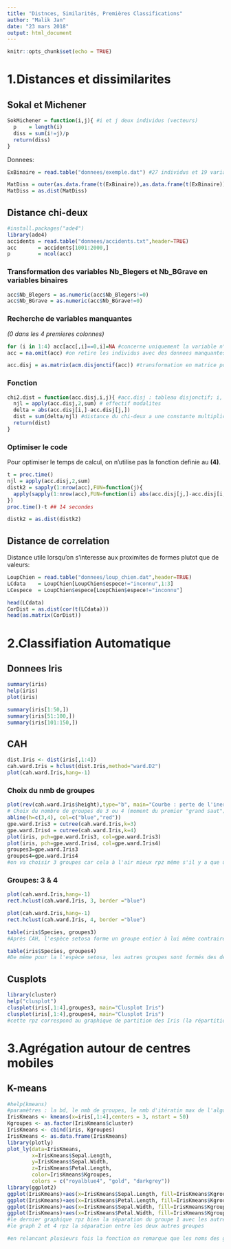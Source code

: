 ---
title: "Distnces, Similarités, Premières Classifications"
author: "Malik Jan"
date: "23 mars 2018"
output: html_document
---

```{r setup, include=FALSE}
knitr::opts_chunk$set(echo = TRUE)
```

# 1.Distances et dissimilarites

## Sokal et Michener

```{r}
SokMichener = function(i,j){ #i et j deux individus (vecteurs)  
  p    = length(i)
  diss = sum(i!=j)/p
  return(diss)
}
```

Donnees:
```{r}
ExBinaire = read.table("donnees/exemple.dat") #27 individus et 19 variables binaires

MatDiss = outer(as.data.frame(t(ExBinaire)),as.data.frame(t(ExBinaire)),Vectorize(SokMichener))
MatDiss = as.dist(MatDiss)
```

## Distance chi-deux

```{r}
#install.packages("ade4")
library(ade4)
accidents = read.table("donnees/accidents.txt",header=TRUE)
acc       = accidents[1001:2000,]
p         = ncol(acc)

```

### Transformation des variables Nb_Blegers et Nb_BGrave en variables binaires
```{r}
acc$Nb_Blegers = as.numeric(acc$Nb_Blegers!=0) 
acc$Nb_BGrave = as.numeric(acc$Nb_BGrave!=0)
```

### Recherche de variables manquantes

*(0 dans les 4 premieres colonnes)*

```{r}
for (i in 1:4) acc[acc[,i]==0,i]=NA #concerne uniquement la variable n°3
acc = na.omit(acc) #on retire les individus avec des donnees manquantes

acc.disj = as.matrix(acm.disjonctif(acc)) #transformation en matrice pour accelerer les calculs
```

### Fonction

```{r}
chi2.dist = function(acc.disj,i,j){ #acc.disj : tableau disjonctif; i, j : indice des individus
  njl = apply(acc.disj,2,sum) # effectif modalites
  delta = abs(acc.disj[i,]-acc.disj[j,])
  dist = sum(delta/njl) #distance du chi-deux a une constante multiplicative pres
  return(dist)
}
```

### Optimiser le code

Pour optimiser le temps de calcul, on n'utilise pas la fonction definie au **(4)**.

```{r}
t = proc.time()
njl = apply(acc.disj,2,sum)
distk2 = sapply(1:nrow(acc),FUN=function(j){
  apply(sapply(1:nrow(acc),FUN=function(i) abs(acc.disj[j,]-acc.disj[i,]),simplify = TRUE)/njl,2,sum)
})
proc.time()-t ## 14 secondes

distk2 = as.dist(distk2)
```

## Distance de correlation

Distance utile lorsqu'on s'interesse aux proximites de formes plutot que de valeurs:

```{r}
LoupChien = read.table("donnees/loup_chien.dat",header=TRUE)
LCdata    = LoupChien[LoupChien$espece!="inconnu",1:3]
LCespece  = LoupChien$espece[LoupChien$espece!="inconnu"]

head(LCdata)
CorDist = as.dist(cor(t(LCdata)))
head(as.matrix(CorDist))
```

# 2.Classifiation Automatique

## Donnees Iris

```{r}
summary(iris)
help(iris)
plot(iris)
```

```{r}
summary(iris[1:50,])
summary(iris[51:100,])
summary(iris[101:150,])
```

## CAH

```{r}
dist.Iris <- dist(iris[,1:4])
cah.ward.Iris = hclust(dist.Iris,method="ward.D2")
plot(cah.ward.Iris,hang=-1)
```

### Choix du nmb de groupes

```{r}
plot(rev(cah.ward.Iris$height),type="b", main="Courbe : perte de l'inertie")
# Choix du nombre de groupes de 3 ou 4 (moment du premier "grand saut")
abline(h=c(3,4), col=c("blue","red"))
gpe.ward.Iris3 = cutree(cah.ward.Iris,k=3)
gpe.ward.Iris4 = cutree(cah.ward.Iris,k=4)
plot(iris, pch=gpe.ward.Iris3, col=gpe.ward.Iris3)
plot(iris, pch=gpe.ward.Iris4, col=gpe.ward.Iris4)
groupes3=gpe.ward.Iris3
groupes4=gpe.ward.Iris4
#on va choisir 3 groupes car cela à l'air mieux rpz même s'il y a que une espèce très bien rpz et les deux autres se moins biens séparé
```

### Groupes: 3 & 4

```{r}
plot(cah.ward.Iris,hang=-1)
rect.hclust(cah.ward.Iris, 3, border ="blue")
```

```{r}
plot(cah.ward.Iris,hang=-1)
rect.hclust(cah.ward.Iris, 4, border ="blue")
```

```{r}
table(iris$Species, groupes3)
#Après CAH, l'espèce setosa forme un groupe entier à lui même contrairement au deux autres espèces (même si chaque groupe est majoritairement composé d'une espèce)
```

```{r}
table(iris$Species, groupes4)
#De même pour la l'espèce setosa, les autres groupes sont formés des deux autres espèce mais cette fois sans avec un groupe de majorité 'extrême' présente par une espèces (groupe 2) 
```

## Cusplots

```{r}
library(cluster)
help("clusplot")
clusplot(iris[,1:4],groupes3, main="Clusplot Iris")
clusplot(iris[,1:4],groupes4, main="Clusplot Iris")
#cette rpz correspond au graphique de partition des Iris (la répartition par groupes), et la distance entre ses groupes.
```

# 3.Agrégation autour de centres mobiles 

## K-means

```{r message=FALSE, warning=FALSE}
#help(kmeans)
#paramètres : la bd, le nmb de groupes, le nmb d'itératin max de l'algorithme, nstars grand si données très grandes : ici 150 donc 10 au max c'est bien
IrisKmeans <- kmeans(x=iris[,1:4],centers = 3, nstart = 50)
Kgroupes <- as.factor(IrisKmeans$cluster)
IrisKmeans <- cbind(iris, Kgroupes)
IrisKmeans <- as.data.frame(IrisKmeans)
library(plotly)
plot_ly(data=IrisKmeans,  
        x=IrisKmeans$Sepal.Length, 
        y=IrisKmeans$Sepal.Width, 
        z=IrisKmeans$Petal.Length, 
        color=IrisKmeans$Kgroupes, 
        colors = c("royalblue4", "gold", "darkgrey"))
library(ggplot2)
ggplot(IrisKmeans)+aes(x=IrisKmeans$Sepal.Length, fill=IrisKmeans$Kgroupes)+geom_bar()+labs(x="Sepal Length", y="Effectif", fill="Groupes")
ggplot(IrisKmeans)+aes(x=IrisKmeans$Petal.Length, fill=IrisKmeans$Kgroupes)+geom_bar()+labs(x="Pepal Length", y="Effectif", fill="Groupes")
ggplot(IrisKmeans)+aes(x=IrisKmeans$Sepal.Width, fill=IrisKmeans$Kgroupes)+geom_bar()+labs(x="Sepal Width", y="Effectif", fill="Groupes")
ggplot(IrisKmeans)+aes(x=IrisKmeans$Petal.Width, fill=IrisKmeans$Kgroupes)+geom_bar()+labs(x="Pepal Width", y="Effectif", fill="Groupes")
#le dernier graphique rpz bien la séparation du groupe 1 avec les autres groupes
#le graph 2 et 4 rpz la séparation entre les deux autres groupes

#en relancant plusieurs fois la fonction on remarque que les noms des groupes changent : cad que l'algorithme définit de facon aléatoire les groupes mais leurs caractéristiques sont les mêmes (plus au moins) : au final on gardera la meilleur classification : et c'est grace à l'option 'nstart' (nomnre d'initialisation aléatoire à essayer) c'est mieux d'en utiliser plus
```



